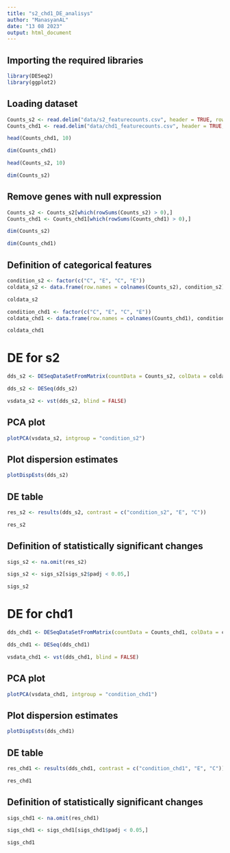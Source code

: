 ---
title: "s2_chd1_DE_analisys"
author: "ManasyanAL"
date: "13 08 2023"
output: html_document
---

## Importing the required libraries

```{r}
library(DESeq2)
library(ggplot2)
```


## Loading dataset

```{r}
Counts_s2 <- read.delim("data/s2_featurecounts.csv", header = TRUE, row.names = 1, sep = ",")
Counts_chd1 <- read.delim("data/chd1_featurecounts.csv", header = TRUE, row.names = 1, sep = ",")

```

```{r}
head(Counts_chd1, 10)
```

```{r}
dim(Counts_chd1)
```

```{r}
head(Counts_s2, 10)
```

```{r}
dim(Counts_s2)
```
## Remove genes with null expression

```{r}
Counts_s2 <- Counts_s2[which(rowSums(Counts_s2) > 0),]
Counts_chd1 <- Counts_chd1[which(rowSums(Counts_chd1) > 0),]
```

```{r}
dim(Counts_s2)
```

```{r}
dim(Counts_chd1)
```
## Definition of categorical features

```{r}
condition_s2 <- factor(c("C", "E", "C", "E"))
coldata_s2 <- data.frame(row.names = colnames(Counts_s2), condition_s2)
```

```{r}
coldata_s2
```

```{r}
condition_chd1 <- factor(c("C", "E", "C", "E"))
coldata_chd1 <- data.frame(row.names = colnames(Counts_chd1), condition_chd1)
```

```{r}
coldata_chd1
```


# DE for s2

```{r}
dds_s2 <- DESeqDataSetFromMatrix(countData = Counts_s2, colData = coldata_s2, design = ~condition_s2)
```

```{r}
dds_s2 <- DESeq(dds_s2)
```

```{r}
vsdata_s2 <- vst(dds_s2, blind = FALSE)
```

## PCA plot

```{r}
plotPCA(vsdata_s2, intgroup = "condition_s2")
```

## Plot dispersion estimates

```{r}
plotDispEsts(dds_s2)
```

## DE table 

```{r}
res_s2 <- results(dds_s2, contrast = c("condition_s2", "E", "C"))
```

```{r}
res_s2
```
## Definition of statistically significant changes

```{r}
sigs_s2 <- na.omit(res_s2)
```

```{r}
sigs_s2 <- sigs_s2[sigs_s2$padj < 0.05,]
```

```{r}
sigs_s2
```




# DE for chd1

```{r}
dds_chd1 <- DESeqDataSetFromMatrix(countData = Counts_chd1, colData = coldata_chd1, design = ~condition_chd1)
```

```{r}
dds_chd1 <- DESeq(dds_chd1)
```

```{r}
vsdata_chd1 <- vst(dds_chd1, blind = FALSE)
```

## PCA plot

```{r}
plotPCA(vsdata_chd1, intgroup = "condition_chd1")
```

## Plot dispersion estimates

```{r}
plotDispEsts(dds_chd1)
```

## DE table 

```{r}
res_chd1 <- results(dds_chd1, contrast = c("condition_chd1", "E", "C"))
```

```{r}
res_chd1
```

## Definition of statistically significant changes

```{r}
sigs_chd1 <- na.omit(res_chd1)
```

```{r}
sigs_chd1 <- sigs_chd1[sigs_chd1$padj < 0.05,]
```

```{r}
sigs_chd1
```


